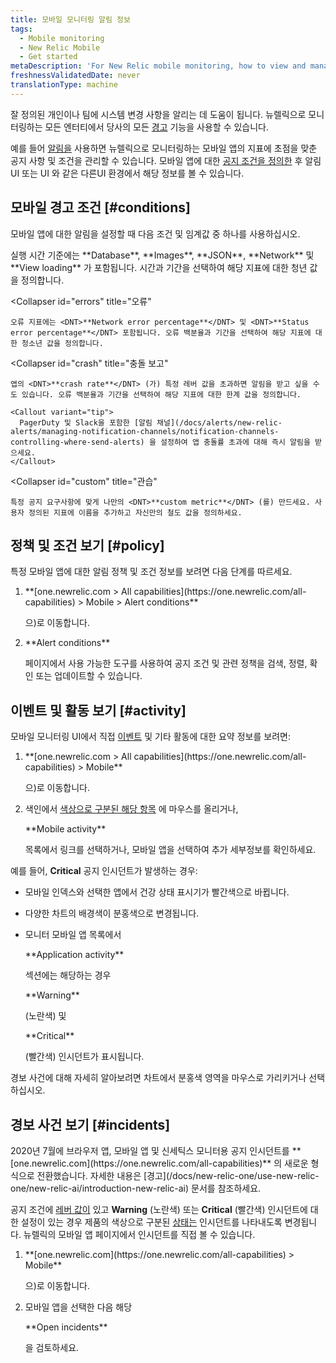 ```yaml
---
title: 모바일 모니터링 알림 정보
tags:
  - Mobile monitoring
  - New Relic Mobile
  - Get started
metaDescription: 'For New Relic mobile monitoring, how to view and manage alert policies, conditions, incidents, and other activity and events.'
freshnessValidatedDate: never
translationType: machine
---
```


잘 정의된 <InlinePopover type="alerts"/>개인이나 팀에 시스템 변경 사항을 알리는 데 도움이 됩니다. 뉴렐릭으로 모니터링하는 모든 엔터티에서 당사의 모든 [경고](/docs/alerts-applied-intelligence) 기능을 사용할 수 있습니다.

예를 들어 [알림을](/docs/alerts-applied-intelligence/new-relic-alerts/get-started/introduction-alerts) 사용하면 뉴렐릭으로 모니터링하는 모바일 앱의 지표에 초점을 맞춘 공지 사항 및 조건을 관리할 수 있습니다. 모바일 앱에 대한 [공지 조건을 정의한](/docs/alerts-applied-intelligence/new-relic-alerts/alert-conditions/create-alert-conditions) 후 알림 UI 또는 <InlinePopover type="mobile"/>UI 와 같은 다른UI 환경에서 해당 정보를 볼 수 있습니다.

## 모바일 경고 조건 [#conditions]

모바일 앱에 대한 알림을 설정할 때 다음 조건 및 임계값 중 하나를 사용하십시오.

<CollapserGroup>
  <Collapser
    id="execution"
    title="실행 시간"
  >
    실행 시간 기준에는 <DNT>**Database**</DNT>, <DNT>**Images**</DNT>, <DNT>**JSON**</DNT>, <DNT>**Network**</DNT> 및 <DNT>**View loading**</DNT> 가 포함됩니다. 시간과 기간을 선택하여 해당 지표에 대한 청년 값을 정의합니다.
  </Collapser>

  <Collapser
    id="errors"
    title="오류"
  >
    오류 지표에는 <DNT>**Network error percentage**</DNT> 및 <DNT>**Status error percentage**</DNT> 포함됩니다. 오류 백분율과 기간을 선택하여 해당 지표에 대한 청소년 값을 정의합니다.
  </Collapser>

  <Collapser
    id="crash"
    title="충돌 보고"
  >
    앱의 <DNT>**crash rate**</DNT> (가) 특정 레버 값을 초과하면 알림을 받고 싶을 수도 있습니다. 오류 백분율과 기간을 선택하여 해당 지표에 대한 한계 값을 정의합니다.

    <Callout variant="tip">
      PagerDuty 및 Slack을 포함한 [알림 채널](/docs/alerts/new-relic-alerts/managing-notification-channels/notification-channels-controlling-where-send-alerts) 을 설정하여 앱 충돌률 초과에 대해 즉시 알림을 받으세요.
    </Callout>
  </Collapser>

  <Collapser
    id="custom"
    title="관습"
  >
    특정 공지 요구사항에 맞게 나만의 <DNT>**custom metric**</DNT> (를) 만드세요. 사용자 정의된 지표에 이름을 추가하고 자신만의 철도 값을 정의하세요.
  </Collapser>
</CollapserGroup>

## 정책 및 조건 보기 [#policy]

특정 모바일 앱에 대한 알림 정책 및 조건 정보를 보려면 다음 단계를 따르세요.

1. <DNT>
     **[one.newrelic.com > All capabilities](https://one.newrelic.com/all-capabilities) > Mobile > Alert conditions**
   </DNT>

   으)로 이동합니다.

2. <DNT>
     **Alert conditions**
   </DNT>

   페이지에서 사용 가능한 도구를 사용하여 공지 조건 및 관련 정책을 검색, 정렬, 확인 또는 업데이트할 수 있습니다.

## 이벤트 및 활동 보기 [#activity]

모바일 모니터링 UI에서 직접 [이벤트](/docs/alerts/new-relic-alerts-beta/getting-started/alerts-glossary#event) 및 기타 활동에 대한 요약 정보를 보려면:

1. <DNT>
     **[one.newrelic.com > All capabilities](https://one.newrelic.com/all-capabilities) > Mobile**
   </DNT>

   으)로 이동합니다.

2. 색인에서 [색상으로 구분된 해당 항목](/docs/alerts/new-relic-alerts-beta/getting-started/alerts-glossary#health-status) 에 마우스를 올리거나,

   <DNT>
     **Mobile activity**
   </DNT>

   목록에서 링크를 선택하거나, 모바일 앱을 선택하여 추가 세부정보를 확인하세요.

예를 들어, <DNT>**Critical**</DNT> 공지 인시던트가 발생하는 경우:

* 모바일 인덱스와 선택한 앱에서 건강 상태 표시기가 빨간색으로 바뀝니다.

* 다양한 차트의 배경색이 분홍색으로 변경됩니다.

* 모니터 모바일 앱 목록에서

  <DNT>
    **Application activity**
  </DNT>

  섹션에는 해당하는 경우

  <DNT>
    **Warning**
  </DNT>

  (노란색) 및

  <DNT>
    **Critical**
  </DNT>

  (빨간색) 인시던트가 표시됩니다.

경보 사건에 대해 자세히 알아보려면 차트에서 분홍색 영역을 마우스로 가리키거나 선택하십시오.

## 경보 사건 보기 [#incidents]

<Callout variant="important">
  2020년 7월에 브라우저 앱, 모바일 앱 및 신세틱스 모니터용 공지 인시던트를 <DNT>**[one.newrelic.com](https://one.newrelic.com/all-capabilities)**</DNT> 의 새로운 형식으로 전환했습니다. 자세한 내용은 [경고](/docs/new-relic-one/use-new-relic-one/new-relic-ai/introduction-new-relic-ai) 문서를 참조하세요.
</Callout>

공지 조건에 [레버 값이](/docs/alerts/new-relic-alerts-beta/getting-started/alerts-glossary#alert-threshold) 있고 <DNT>**Warning**</DNT> (노란색) 또는 <DNT>**Critical**</DNT> (빨간색) 인시던트에 대한 설정이 있는 경우 제품의 색상으로 구분된 [상태는](/docs/alerts/new-relic-alerts-beta/getting-started/alerts-glossary#health-status) 인시던트를 나타내도록 변경됩니다. 뉴렐릭의 모바일 앱 페이지에서 인시던트를 직접 볼 수 있습니다.

1. <DNT>
     **[one.newrelic.com](https://one.newrelic.com/all-capabilities) > Mobile**
   </DNT>

   으)로 이동합니다.

2. 모바일 앱을 선택한 다음 해당

   <DNT>
     **Open incidents**
   </DNT>

   을 검토하세요.
